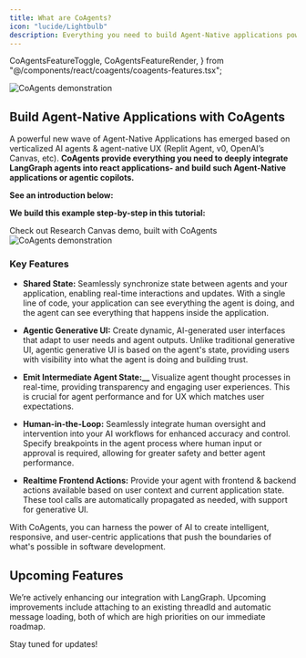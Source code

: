```yaml
---
title: What are CoAgents?
icon: "lucide/Lightbulb"
description: Everything you need to build Agent-Native applications powered by CopilotKit & LangGraph. The building blocks for the next generation of AI-native apps.
---
```


  CoAgentsFeatureToggle,
  CoAgentsFeatureRender,
} from "@/components/react/coagents/coagents-features.tsx";


<Frame className="mt-0 mb-12">
  <img
    src="/images/CoAgents.gif"
    alt="CoAgents demonstration"
    className="w-auto"
  />
</Frame>

## Build Agent-Native Applications with CoAgents

A powerful new wave of Agent-Native Applications has emerged based on verticalized AI agents & agent-native UX (Replit Agent, v0, OpenAI’s Canvas, etc). **CoAgents provide everything you need to deeply integrate LangGraph agents into react applications-
and build such Agent-Native applications or agentic copilots.**

**See an introduction below:**

<div className="flex justify-center my-12">
  <YouTubeVideo videoId="tVjVYJE-Nic" defaultPlaybackRate={1.0} />
</div>

**We build this example step-by-step in this tutorial:**
<div className="flex justify-center my-12">
  <YouTubeVideo videoId="0b6BVqPwqA0" defaultPlaybackRate={1.0} />
</div>

<Link
  href="https://github.com/CopilotKit/CopilotKit/blob/main/examples/coagents-research-canvas/readme.md"
  className="text-primary-600 decoration-from-font underline [text-underline-position:from-font]"
>
  Check out Research Canvas demo, built with CoAgents
</Link>

<Link
  href="https://github.com/CopilotKit/CopilotKit/blob/main/examples/coagents-research-canvas/readme.md"
  className="text-primary-600 decoration-from-font underline [text-underline-position:from-font]"
>
  <Frame className="-mt-12">
    <img
      src="/images/coagents/SharedStateCoAgents.gif"
      alt="CoAgents demonstration"
      className="w-auto"
    />
  </Frame>
</Link>

### Key Features

- **__Shared State:__** Seamlessly synchronize state between agents and your application, enabling real-time interactions and updates. With a single line of code, your application can see everything the agent is doing, and the agent can see everything that happens inside the application.

- **__Agentic Generative UI:__** Create dynamic, AI-generated user interfaces that adapt to user needs and agent outputs. Unlike traditional generative UI, agentic generative UI is based on the agent's state, providing users with visibility into what the agent is doing and building trust.

- **Emit Intermediate Agent State:__** Visualize agent thought processes in real-time, providing transparency and engaging user experiences. This is crucial for agent performance and for UX which matches user expectations.

- **__Human-in-the-Loop:__** Seamlessly integrate human oversight and intervention into your AI workflows for enhanced accuracy and control. Specify breakpoints in the agent process where human input or approval is required, allowing for greater safety and better agent performance.

- **__Realtime Frontend Actions:__** Provide your agent with frontend & backend actions available based on user context and current application state. These tool calls are automatically propagated as needed, with support for generative UI.

With CoAgents, you can harness the power of AI to create intelligent, responsive, and user-centric applications that push the boundaries of what's possible in software development.

## Upcoming Features

We’re actively enhancing our integration with LangGraph. Upcoming improvements include attaching to an existing threadId and automatic message loading, both of which are high priorities on 
our immediate roadmap.

Stay tuned for updates!
